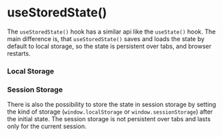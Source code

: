 

<Meta of={UseStoredStateStories} />

# useStoredState()

The `useStoredState()` hook has a similar api like the `useState()` hook. The main difference is, that `useStoredState()` saves and loads the state by default to local storage, so the state is persistent over tabs, and browser restarts.

### Local Storage

<Canvas of={UseStoredStateStories.LocalStorage} />

### Session Storage

There is also the possibility to store the state in session storage by setting the kind of storage (`window.localStorage` or `window.sessionStorage`) after the initial state. The session storage is not persistent over tabs and lasts only for the current session.

<Canvas of={UseStoredStateStories.SessionStorage} />

